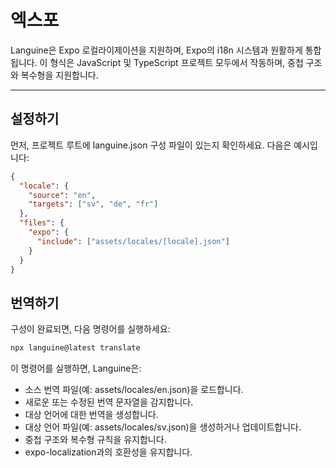 # 엑스포

Languine은 Expo 로컬라이제이션을 지원하며, Expo의 i18n 시스템과 원활하게 통합됩니다. 이 형식은 JavaScript 및 TypeScript 프로젝트 모두에서 작동하며, 중첩 구조와 복수형을 지원합니다.

---

## 설정하기

먼저, 프로젝트 루트에 languine.json 구성 파일이 있는지 확인하세요. 다음은 예시입니다:

```json
{
  "locale": {
    "source": "en",
    "targets": ["sv", "de", "fr"]
  },
  "files": {
    "expo": {
      "include": ["assets/locales/[locale].json"]
    }
  }
}
```

## 번역하기

구성이 완료되면, 다음 명령어를 실행하세요:

```bash
npx languine@latest translate
```

이 명령어를 실행하면, Languine은:

- 소스 번역 파일(예: assets/locales/en.json)을 로드합니다.
- 새로운 또는 수정된 번역 문자열을 감지합니다.
- 대상 언어에 대한 번역을 생성합니다.
- 대상 언어 파일(예: assets/locales/sv.json)을 생성하거나 업데이트합니다.
- 중첩 구조와 복수형 규칙을 유지합니다.
- expo-localization과의 호환성을 유지합니다.
